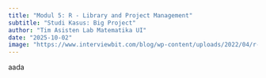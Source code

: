 ```yaml
---
title: "Modul 5: R - Library and Project Management"
subtitle: "Studi Kasus: Big Project"
author: "Tim Asisten Lab Matematika UI"
date: "2025-10-02"
image: "https://www.interviewbit.com/blog/wp-content/uploads/2022/04/r-projects-2048x1001.png"
---
```


aada